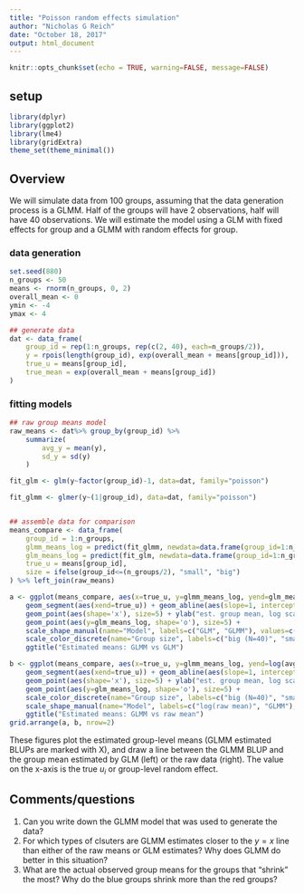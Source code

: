 ```yaml
---
title: "Poisson random effects simulation"
author: "Nicholas G Reich"
date: "October 18, 2017"
output: html_document
---
```


```r
knitr::opts_chunk$set(echo = TRUE, warning=FALSE, message=FALSE)
```

## setup
```r
library(dplyr)
library(ggplot2)
library(lme4)
library(gridExtra)
theme_set(theme_minimal())
```

## Overview
We will simulate data from 100 groups, assuming that the data generation process is a GLMM. Half of the groups will have 2 observations, half will have 40 observations.  We will estimate the model using a GLM with fixed effects for group and a GLMM with random effects for group. 


### data generation
```r
set.seed(880)
n_groups <- 50
means <- rnorm(n_groups, 0, 2)
overall_mean <- 0
ymin <- -4
ymax <- 4

## generate data
dat <- data_frame(
    group_id = rep(1:n_groups, rep(c(2, 40), each=n_groups/2)),
    y = rpois(length(group_id), exp(overall_mean + means[group_id])),
    true_u = means[group_id],
    true_mean = exp(overall_mean + means[group_id])
)
```


### fitting models
```r
## raw group means model
raw_means <- dat%>% group_by(group_id) %>%
    summarize(
        avg_y = mean(y), 
        sd_y = sd(y)
    )

fit_glm <- glm(y~factor(group_id)-1, data=dat, family="poisson")

fit_glmm <- glmer(y~(1|group_id), data=dat, family="poisson")


## assemble data for comparison
means_compare <- data_frame(
    group_id = 1:n_groups,
    glmm_means_log = predict(fit_glmm, newdata=data.frame(group_id=1:n_groups)),
    glm_means_log = predict(fit_glm, newdata=data.frame(group_id=1:n_groups)),
    true_u = means[group_id],
    size = ifelse(group_id<=(n_groups/2), "small", "big")
) %>% left_join(raw_means)

a <- ggplot(means_compare, aes(x=true_u, y=glmm_means_log, yend=glm_means_log, color=size)) +
    geom_segment(aes(xend=true_u)) + geom_abline(aes(slope=1, intercept=0),linetype=2, color="grey") +
    geom_point(aes(shape='x'), size=5) + ylab("est. group mean, log scale") + xlab("true u_i") +
    geom_point(aes(y=glm_means_log, shape='o'), size=5) +
    scale_shape_manual(name="Model", labels=c("GLM", "GLMM"), values=c('x'='x', 'o'='o')) +
    scale_color_discrete(name="Group size", labels=c("big (N=40)", "small (N=2)")) +
    ggtitle("Estimated means: GLMM vs GLM")

b <- ggplot(means_compare, aes(x=true_u, y=glmm_means_log, yend=log(avg_y), color=size)) +
    geom_segment(aes(xend=true_u)) + geom_abline(aes(slope=1, intercept=0),linetype=2, color="grey") +
    geom_point(aes(shape='x'), size=5) + ylab("est. group mean, log scale") + xlab("true u_i") +
    geom_point(aes(y=glm_means_log, shape='o'), size=5) +
    scale_color_discrete(name="Group size", labels=c("big (N=40)", "small (N=2)"))+
    scale_shape_manual(name="Model", labels=c("log(raw mean)", "GLMM"), values=c('x'='x', 'o'='o')) +
    ggtitle("Estimated means: GLMM vs raw mean")
grid.arrange(a, b, nrow=2)
```

These figures plot the estimated group-level means (GLMM estimated BLUPs are marked with X), and draw a line between the GLMM BLUP and the group mean estimated by GLM (left) or the raw data (right). The value on the x-axis is the true $u_i$ or group-level random effect.

## Comments/questions

1. Can you write down the GLMM model that was used to generate the data?
2. For which types of clsuters are GLMM estimates closer to the $y=x$ line than either of the raw means or GLM estimates? Why does GLMM do better in this situation?
3. What are the actual observed group means for the groups that "shrink" the most? Why do the blue groups shrink more than the red groups?
